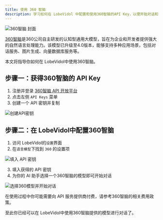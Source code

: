 ```yaml
---
title: 使用 360 智脑
description: 学习如何在 LobeVidol 中配置和使用360智脑的API Key，以便开始对话和交互。
---
```


<img
  className="block"
  src="https://oss.vidol.chat/docs/2024/12/dde947f78301dfefb647bbeb510d6511.png"
  alt="360智脑 封面"
/>

[360智脑](https://ai.360.com/)是360公司自主研发的认知型通用大模型，旨在为企业和开发者提供强大的自然语言处理能力。该模型已升级至4.0版本，能够支持多种应用场景，包括对话服务、图片生成、向量数据库服务等。

本文将指导你如何在 LobeVidol中使用360智脑。

## 步骤一：获得360智脑的 API Key

1. 注册并登录 [360智脑 API 开放平台](https://ai.360.com/platform/keys)
2. 点击左侧 `API Keys` 菜单
3. 创建一个 API 密钥并复制

<img
  src="https://oss.vidol.chat/assets/688e6e10904ad46cf7f44bba6359f90c.webp"
  alt="创建API密钥"
/>

## 步骤二：在 LobeVidol中配置360智脑

1. 访问 LobeVidol的`设置`界面
2. 在`语言模型`下找到 `360` 的设置项

<img
  src="https://oss.vidol.chat/assets/65c86d6e63ddd5dd9896a6a67c054c0d.webp"
  alt="填入 API 密钥"
/>

3. 填入获得的 API 密钥
4. 为你的 AI 助手选择一个360智脑的模型即可开始对话

<img
  src="https://oss.vidol.chat/docs/2024/12/e32889a1d501a14cba082ea42c7431f4.png"
  alt="选择360模型并开始对话"
/>

<Warning>在使用过程中你可能需要向 API 服务提供商付费，请参考360智脑的相关费用政策。</Warning>

至此你已经可以在 LobeVidol中使用360智脑提供的模型进行对话了。
